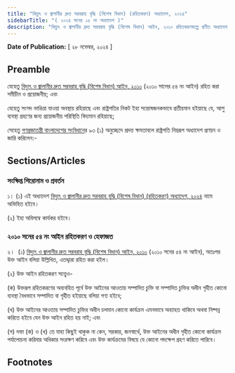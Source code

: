 ```yaml
---
title: "বিদ্যুৎ ও জ্বালানীর দ্রুত সরবরাহ বৃদ্ধি (বিশেষ বিধান) (রহিতকরণ) অধ্যাদেশ, ২০২৪"
sidebarTitle: "( ২০২৪ সনের ১৫ নং অধ্যাদেশ )"
description: "বিদ্যুৎ ও জ্বালানীর দ্রুত সরবরাহ বৃদ্ধি (বিশেষ বিধান) আইন, ২০১০ রহিতকরণকল্পে প্রণীত অধ্যাদেশ"
---
```


**Date of Publication:** [ ২৮ নভেম্বর, ২০২৪ ]

## Preamble

যেহেতু [বিদ্যুৎ ও জ্বালানীর দ্রুত সরবরাহ বৃদ্ধি (বিশেষ বিধান) আইন, ২০১০](/act-1059.html "বিদ্যুৎ ও জ্বালানীর দ্রুত সরবরাহ বৃদ্ধি (বিশেষ বিধান) আইন, ২০১০") (২০১০ সালের ৫৪ নং আইন) রহিত করা সমীচীন ও প্রয়োজনীয়; এবং

যেহেতু সংসদ ভাঙিয়া যাওয়া অবস্থায় রহিয়াছে এবং রাষ্ট্রপতির নিকট ইহা সন্তোষজনকভাবে প্রতীয়মান হইয়াছে যে, আশু ব্যবস্থা গ্রহণের জন্য প্রয়োজনীয় পরিস্থিতি বিদ্যমান রহিয়াছে;

সেহেতু [গণপ্রজাতন্ত্রী বাংলাদেশের সংবিধান](/act-957.html "গণপ্রজাতন্ত্রী বাংলাদেশের সংবিধান")ের ৯৩ (১) অনুচ্ছেদে প্রদত্ত ক্ষমতাবলে রাষ্ট্রপতি নিম্নরূপ অধ্যাদেশ প্রণয়ন ও জারি করিলেন:-

## Sections/Articles

### সংক্ষিপ্ত শিরোনাম ও প্রবর্তন

১। (১) এই অধ্যাদেশ [বিদ্যুৎ ও জ্বালানীর দ্রুত সরবরাহ বৃদ্ধি (বিশেষ বিধান) (রহিতকরণ) অধ্যাদেশ, ২০২৪](/act-1511.html "বিদ্যুৎ ও জ্বালানীর দ্রুত সরবরাহ বৃদ্ধি (বিশেষ বিধান) (রহিতকরণ) অধ্যাদেশ, ২০২৪") নামে অভিহিত হইবে।

(২) ইহা অবিলম্বে কার্যকর হইবে।

### ২০১০ সনের ৫৪ নং আইন রহিতকরণ ও হেফাজত

২।  (১) [বিদ্যুৎ ও জ্বালানীর দ্রুত সরবরাহ বৃদ্ধি (বিশেষ বিধান) আইন, ২০১০](/act-1059.html "বিদ্যুৎ ও জ্বালানীর দ্রুত সরবরাহ বৃদ্ধি (বিশেষ বিধান) আইন, ২০১০") (২০১০ সনের ৫৪ নং আইন), অতঃপর উক্ত আইন বলিয়া উল্লিখিত, এতদ্দ্বারা রহিত করা হইল।

(২) উক্ত আইন রহিতকরণ সত্ত্বেও-

(ক) উক্তরূপ রহিতকরণের অব্যবহিত পূর্বে উক্ত আইনের আওতায় সম্পাদিত চুক্তি বা সম্পাদিত চুক্তির অধীন গৃহীত কোনো ব্যবস্থা বৈধভাবে সম্পাদিত বা গৃহীত হইয়াছে বলিয়া গণ্য হইবে;

(খ) উক্ত আইনের আওতায় সম্পাদিত চুক্তির অধীন চলমান কোনো কার্যক্রম এমনভাবে অব্যাহত থাকিবে অথবা নিষ্পন্ন করিতে হইবে যেন উক্ত আইন রহিত হয় নাই; এবং

(গ) দফা (ক) ও (খ) তে যাহা কিছুই থাকুক না কেন, সরকার, জনস্বার্থে, উক্ত আইনের অধীন গৃহীত কোনো কার্যক্রম পর্যালোচনা করিবার অধিকার সংরক্ষণ করিবে এবং উক্ত কার্যক্রমের বিষয়ে যে কোনো পদক্ষেপ গ্রহণ করিতে পারিবে।

## Footnotes
